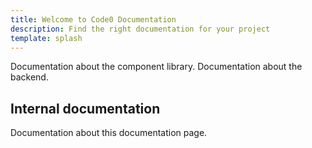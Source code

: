 ```yaml
---
title: Welcome to Code0 Documentation
description: Find the right documentation for your project
template: splash
---
```



<CardGrid stagger>
    <Card title='<a href="pictor/">Pictor</a>' icon="document">
        Documentation about the component library.
    </Card>
    <Card title='<a href="sagittarius/">Sagittarius</a>' icon="rocket">
        Documentation about the backend.
    </Card>
</CardGrid>

## Internal documentation

<CardGrid stagger>
    <Card title='<a href="telescopium/">Telescopium</a>' icon="document">
        Documentation about this documentation page.
    </Card>
</CardGrid>
